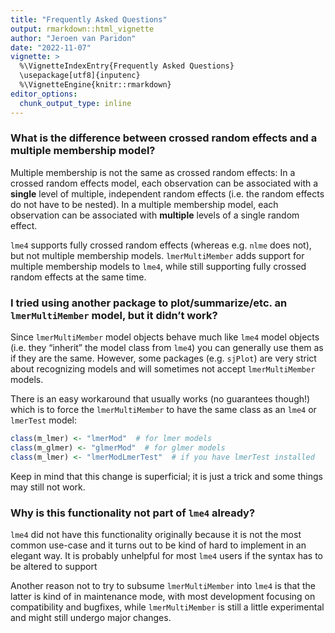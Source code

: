 ```yaml
---
title: "Frequently Asked Questions"
output: rmarkdown::html_vignette
author: "Jeroen van Paridon"
date: "2022-11-07"
vignette: >
  %\VignetteIndexEntry{Frequently Asked Questions}
  \usepackage[utf8]{inputenc}
  %\VignetteEngine{knitr::rmarkdown}
editor_options: 
  chunk_output_type: inline
---
```


### What is the difference between crossed random effects and a multiple membership model?

Multiple membership is not the same as crossed random effects: In a crossed random effects model, each observation can be associated with a **single** level of multiple, independent random effects (i.e. the random effects do not have to be nested). In a multiple membership model, each observation can be associated with **multiple** levels of a single random effect.

`lme4` supports fully crossed random effects (whereas e.g. `nlme` does not), but not multiple membership models. `lmerMultiMember` adds support for multiple membership models to `lme4`, while still supporting fully crossed random effects at the same time.


### I tried using another package to plot/summarize/etc. an `lmerMultiMember` model, but it didn't work?

Since `lmerMultiMember` model objects behave much like `lme4` model objects (i.e. they "inherit" the model class from `lme4`) you can generally use them as if they are the same. However, some packages (e.g. `sjPlot`) are very strict about recognizing models and will sometimes not accept `lmerMultiMember` models.

There is an easy workaround that usually works (no guarantees though!) which is to force the `lmerMultiMember` to have the same class as an `lme4` or `lmerTest` model:

```r
class(m_lmer) <- "lmerMod"  # for lmer models
class(m_glmer) <- "glmerMod"  # for glmer models
class(m_lmer) <- "lmerModLmerTest"  # if you have lmerTest installed
```

Keep in mind that this change is superficial; it is just a trick and some things may still not work.


### Why is this functionality not part of `lme4` already?

`lme4` did not have this functionality originally because it is not the most common use-case and it turns out to be kind of hard to implement in an elegant way. It is probably unhelpful for most `lme4` users if the syntax has to be altered to support 

Another reason not to try to subsume `lmerMultiMember` into `lme4` is that the latter is kind of in maintenance mode, with most development focusing on compatibility and bugfixes, while `lmerMultiMember` is still a little experimental and might still undergo major changes.
